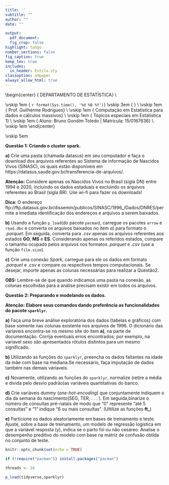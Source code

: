 ```yaml
---
title: ''
subtitle: ""
author: ""
date: ""

output:
  pdf_document:
  fig_crop: false
highlight: tango
number_sections: false
fig_caption: true
keep_tex: true
includes:
  in_header: Estilo.sty
classoption: a4paper
always_allow_html: true
---
```

  
  
\begin{center}
{\Large
  DEPARTAMENTO DE ESTATÍSTICA} \\
\vspace{0.5cm}
\begin{figure}[!t]
\centering
\includegraphics[width=9cm, keepaspectratio]{logo-UnB.eps}
\end{figure}
\vskip 1em
{\large
  `r format(Sys.time(), '%d %B %Y')`}
\vskip 3em
{\LARGE
  \textbf{Lista 3}} \\
\vskip 1em
{\Large
  Prof. Guilherme Rodrigues} \\
\vskip 1em
{\Large
  Computação em Estatística para dados e cálculos massivos} \\
\vskip 1em
{\Large
  Tópicos especiais em Estatística 1} \\
\vskip 1em
{\Large
  Aluno: Bruno Gondim Toledo | Matrícula: 15/0167636} \\
\vskip 1em
\end{center}

\vskip 5em


**Questão 1: Criando o cluster spark.**

**a)** Crie uma pasta (chamada datasus) em seu computador e faça o download dos arquivos referentes ao Sistema de informação de Nascidos Vivos (SINASC), os quais estão disponíveis em https://datasus.saude.gov.br/transferencia-de-arquivos/.

**Atenção:** Considere apenas os Nascidos Vivos no Brasil (sigla DN) entre 1994 e 2020, incluindo os dados estaduais e excluindo os arquivos referentes ao Brasil (sigla BR). Use wi-fi para fazer os downloads!

**Dica:** O  endereço  ftp://ftp.datasus.gov.br/dissemin/publicos/SINASC/1996_/Dados/DNRES/permite a imediata identificação dos endereços e arquivos a serem baixados.

**b)** Usando a função `p_load`(do pacote `pacman`), carregue os pacotes `arrow` e `read.dbc` e converta os arquivos baixados no item *a)* para formato o *.parquet*. Em seguida, converta para *.csv* apenas os arquivos referentes aos estados **GO**, **MS** e **ES**. Considerando apenas os referidos estados, compare o tamanho ocupado pelos arquivos nos formatos *.parquet* e *.csv* (use a função `file.size`).

**c)** Crie uma conexão *Spark*, carregue para ele os dados em formato *.parquet* e *.csv* e compare os respectivos tempos computacionais. Se desejar, importe apenas as colunas necessárias para realizar a Questão2.

**OBS:** Lembre-se de que quando indicamos uma pasta na conexão, as colunas escolhidas para a análise precisam existir em todos os arquivos.

**Questão 2: Preparando e modelando os dados.**

**Atenção: Elabore seus comandos dando preferência as funcionalidades do pacote `sparklyr`.**

**a)** Faça uma breve análise exploratória dos dados (tabelas e gráficos) com base somente nas colunas existente nos arquivos de 1996. O dicionário das variaveis encontra-se no mesmo site do item **a)**, na parte de documentação. Corrija eventuais erros encontrados; por exemplo, na variavel sexo são apresentados rótulos distintos para um mesmo significado.

**b)** Utilizando as funções do `sparklyr`, preencha os dados faltantes na idade da mãe com base na mediana.Se necessário, faça imputação de dados também nas demais váriaveis.

**c)** Novamente, utilizando as funções do `sparklyr`, normalize (retire a média e divida pelo desvio padrão)as variáveis quantitativas do banco.

**d)** Crie variáveis *dummy* (*one-hot-encoding*) que conjuntamente indiquem o dia da semana do nascimento(SEG, TER, . . . ). Em seguida,binarize o número de consultas pré-natais de modo que “0” represente “até 5 consultas” e “1” indique “6 ou mais consultas”. (Ultilize as funções **ft_**)

**e)** Particione os dados aleatoriamente em bases de treinamento e teste. Ajuste, sobre a base de treinamento, um modelo de regressão logistica em que a variável resposta (y), indica se o parto foi ou não cesáreo. Analise o desempenho preditivo do modelo com base na matriz de confusão obtida no conjunto de teste.

```r
knitr::opts_chunk$set(echo = TRUE)

if (!require("pacman")) install.packages("pacman")

threads <- 16

```

```r

p_load(tidyverse,sparklyr)

```

